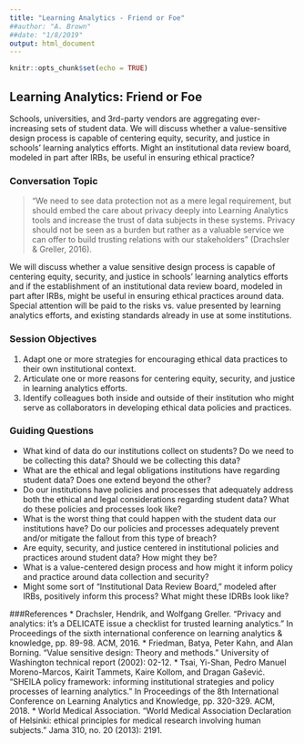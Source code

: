 ```yaml
---
title: "Learning Analytics - Friend or Foe"
##author: "A. Brown"
##date: "1/8/2019"
output: html_document
---
```


```r
knitr::opts_chunk$set(echo = TRUE)
```

## Learning Analytics: Friend or Foe
Schools, universities, and 3rd-party vendors are aggregating ever-increasing sets of student data. We will discuss whether a value-sensitive design process is capable of centering equity, security, and justice in schools’ learning analytics efforts. Might an institutional data review board, modeled in part after IRBs, be useful in ensuring ethical practice?

### Conversation Topic
> “We need to see data protection not as a mere legal requirement, but should embed the care about privacy deeply into Learning Analytics tools and increase the trust of data subjects in these systems. Privacy should not be seen as a burden but rather as a valuable service we can offer to build trusting relations with our stakeholders” (Drachsler & Greller, 2016).

We will discuss whether a value sensitive design process is capable of centering equity, security, and justice in schools’ learning analytics efforts and if the establishment of an institutional data review board, modeled in part after IRBs, might be useful in ensuring ethical practices around data. Special attention will be paid to the risks vs. value presented by learning analytics efforts, and existing standards already in use at some institutions.

### Session Objectives
1. Adapt one or more strategies for encouraging ethical data practices to their own institutional context.
2. Articulate one or more reasons for centering equity, security, and justice in learning analytics efforts.
3. Identify colleagues both inside and outside of their institution who might serve as collaborators in developing ethical data policies and practices.

### Guiding Questions
* What kind of data do our institutions collect on students? Do we need to be collecting this data? Should we be collecting this data?
* What are the ethical and legal obligations institutions have regarding student data? Does one extend beyond the other?
* Do our institutions have policies and processes that adequately address both the ethical and legal considerations regarding student data? What do these policies and processes look like?
* What is the worst thing that could happen with the student data our institutions have? Do our policies and processes adequately prevent and/or mitigate the fallout from this type of breach?
* Are equity, security, and justice centered in institutional policies and practices around student data? How might they be?
* What is a value-centered design process and how might it inform policy and practice around data collection and security?
* Might some sort of “Institutional Data Review Board,” modeled after IRBs, positively inform this process? What might these IDRBs look like?

###References
* Drachsler, Hendrik, and Wolfgang Greller. "Privacy and analytics: it's a DELICATE issue a checklist for trusted learning analytics." In Proceedings of the sixth international conference on learning analytics & knowledge, pp. 89-98. ACM, 2016.
* Friedman, Batya, Peter Kahn, and Alan Borning. "Value sensitive design: Theory and methods." University of Washington technical report (2002): 02-12.
* Tsai, Yi-Shan, Pedro Manuel Moreno-Marcos, Kairit Tammets, Kaire Kollom, and Dragan Gašević. "SHEILA policy framework: informing institutional strategies and policy processes of learning analytics." In Proceedings of the 8th International Conference on Learning Analytics and Knowledge, pp. 320-329. ACM, 2018.
* World Medical Association. "World Medical Association Declaration of Helsinki: ethical principles for medical research involving human subjects." Jama 310, no. 20 (2013): 2191.
